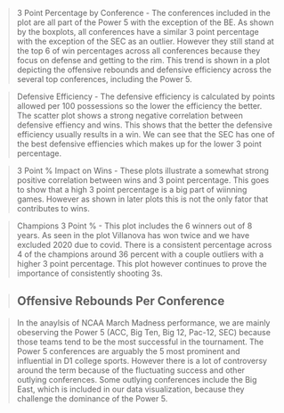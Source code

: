 > 3 Point Percentage by Conference
  - The conferences included in the plot are all part of the Power 5 with the exception of the BE. As shown by the boxplots, all conferences have a similar 3 point percentage with the exception of the SEC as an outlier. However they still stand at the top 6 of win percentages across all conferences because they focus on defense and getting to the rim. This trend is shown in a plot depicting the offensive rebounds and defensive efficiency across the several top conferences, including the Power 5. 
  
> Defensive Efficiency 
  - The defensive efficiency is calculated by points allowed per 100 possessions so the lower the efficiency the better. The scatter plot shows a strong negative correlation between defensive effiency and wins. This shows that the better the defensive efficiency usually results in a win. We can see that the SEC has one of the best defensive effiencies which makes up for the lower 3 point percentage. 
  
> 3 Point % Impact on Wins 
  - These plots illustrate a somewhat strong positive correlation between wins and 3 point percentage. This goes to show that a high 3 point percentage is a big part of wiinning games. However as shown in later plots this is not the only fator that contributes to wins. 
  
> Champions 3 Point % 
  - This plot includes the 6 winners out of 8 years. As seen in the plot Villanova has won twice and we have excluded 2020 due to covid. There is  a consistent percentage across 4 of the champions around 36 percent with a couple outliers with a higher 3 point percentage. This plot however continues to prove the importance of consistently shooting 3s. 
  
> Offensive Rebounds Per Conference 
  - 
  
> In the anaylsis of NCAA March Madness performance, we are mainly obeserving the Power 5 (ACC, Big Ten, Big 12, Pac-12, SEC) because those teams tend to be the most successful in the tournament. The Power 5 conferences are arguably the 5 most prominent and influential in D1 college sports. However there is a lot of controversy around the term because of the fluctuating success and other outlying conferences. Some outlying conferences include the Big East, which is included in our data visualization, because they challenge the dominance of the Power 5. 



